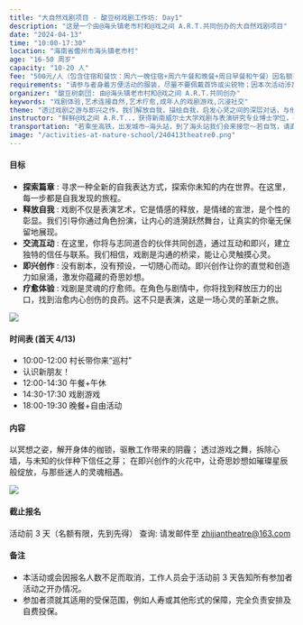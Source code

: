 ```yaml
---
title: "大自然戏剧项目 - 酸豆树戏剧工作坊: Day1"
description: "这是一个由@海头镇老市村和@戏之间 A.R.T.共同创办的大自然戏剧项目"
date: "2024-04-13"
time: "10:00-17:30"
location: "海南省儋州市海头镇老市村"
age: "16-50 周岁"
capacity: "10-20 人"
fee: "500元/人（包含住宿和餐饮：周六一晚住宿+周六午餐和晚餐+周日早餐和午餐）因名额有限，且为保证课程质量及效果，请您提前安排好时间，无特殊原因，无故请假，不退款，烦请见谅。"
requirements: "请参与者身着方便活动的服装，尽量不要佩戴首饰或尖锐物；因本次活动涉及少量肢体运动，若有身体不适者请提前告知"
organizer: "酸豆树劇団: 由@海头镇老市村和@戏之间 A.R.T.共同创办"
keywords: "戏剧体验,艺术连接自然,艺术疗愈,成年人的戏剧游戏,沉浸社交"
theme: "透过戏剧之游与即兴之作，我们解放自我，描绘自我，启发心灵之间的深层对话，与他人交流心声，织成一张自我疗愈的温柔网。在这场艺术的盛宴上，让我们一同破除寂静，冲破思维的枷锁，打破旧日的循环；在自然中，在乡野间，探索自我，然后超越自我"
instructor: "鲜鲜@戏之间 A.R.T..，获得新南威尔士大学戏剧与表演研究专业博士学位，导演、演员、高校讲师。"
transportation: "若乘坐高铁，出发城市—海头站，到了海头站我们会来接您～若自驾，请直接导航至“海头镇平民咖啡”！"
image: "/activities-at-nature-school/240413theatre0.png"
---
```


#### 目标

- **探索篇章** : 寻求一种全新的自我表达方式，探索你未知的内在世界。在这里，每一步都是自我发现的旅程。
- **释放自我** : 戏剧不仅是表演艺术，它是情感的释放，是情绪的宣泄，是个性的彰显。我们引导你通过角色扮演，让内心的涟漪跃然舞台，让真实的你毫无保留地展现。
- **交流互动** : 在这里，你将与志同道合的伙伴共同创造，通过互动和即兴，建立独特的信任与联系。我们相信，戏剧是沟通的桥梁，能让心灵触摸心灵。
- **即兴创作** : 没有剧本，没有预设，一切随心而动。即兴创作让你的直觉和创造力如泉涌，激发你蕴藏的奇思妙想。
- **疗愈体验** : 戏剧是灵魂的疗愈师。在角色与剧情中，你将找到释放压力的出口，找到治愈内心创伤的良药。这不只是表演，这是一场心灵的革新之旅。

![](/activities-at-nature-school/240413theatre1.png)

#### 时间表 (首天 4/13)

- 10:00-12:00 村长带你来“巡村”
- 认识新朋友！
- 12:00-14:30 午餐+午休
- 14:30-17:30 戏剧游戏
- 18:00-19:30 晚餐+自由活动

#### 内容

以冥想之姿，解开身体的枷锁，驱散工作带来的阴霾；
透过游戏之舞，拆除心墙，与未知的伙伴种下信任之芽；
在即兴创作的火花中，让奇思妙想如璀璨星辰般绽放，与那些迷人的灵魂相遇。

![](/activities-at-nature-school/240413theatre2.png)

#### 截止报名

活动前 3 天（名额有限，先到先得）
查询: 请发邮件至 [zhijiantheatre@163.com](mailto:zhijiantheatre@163.com)

#### 备注

- 本活动或会因报名人数不足而取消，工作人员会于活动前 3 天告知所有参加者活动之开办情况。
- 参加者须就其适用的受保范围，例如人寿或其他形式的保障，完全负责安排及自费投保。
